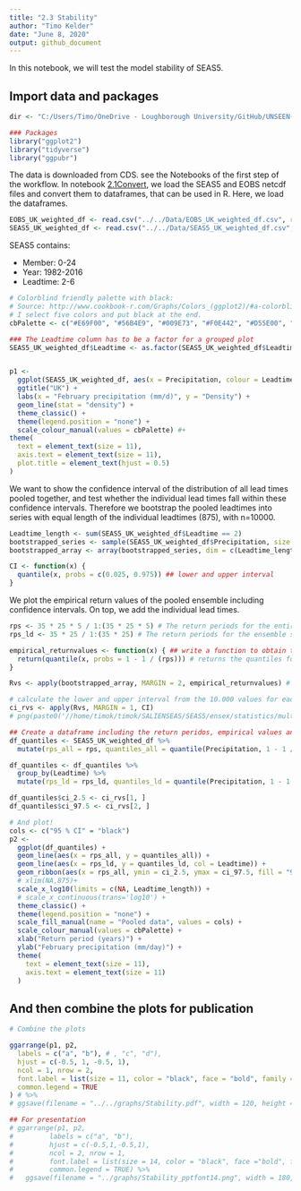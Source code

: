 ```yaml
---
title: "2.3 Stability"
author: "Timo Kelder"
date: "June 8, 2020"
output: github_document 
---
```



In this notebook, we will test the model stability of SEAS5. 

## Import data and packages

```r
dir <- "C:/Users/Timo/OneDrive - Loughborough University/GitHub/UNSEEN-open/Data"

### Packages
library("ggplot2")
library("tidyverse")
library("ggpubr")
```

The data is downloaded from CDS. see the Notebooks of the first step of the workflow. In notebook [2.1Convert](2.1Convert.md), we load the SEAS5 and EOBS netcdf files and convert them to dataframes, that can be used in R. Here, we load the dataframes.

```r
EOBS_UK_weighted_df <- read.csv("../../Data/EOBS_UK_weighted_df.csv", row.names = 1)
SEAS5_UK_weighted_df <- read.csv("../../Data/SEAS5_UK_weighted_df.csv", row.names = 1)
``` 

SEAS5 contains:

- Member: 0-24
- Year: 1982-2016
- Leadtime: 2-6

```r
# Colorblind friendly palette with black:
# Source: http://www.cookbook-r.com/Graphs/Colors_(ggplot2)/#a-colorblind-friendly-palette
# I select five colors and put black at the end.
cbPalette <- c("#E69F00", "#56B4E9", "#009E73", "#F0E442", "#D55E00", "#000000") # , "#0072B2", "#CC79A7")

### The Leadtime column has to be a factor for a grouped plot
SEAS5_UK_weighted_df$Leadtime <- as.factor(SEAS5_UK_weighted_df$Leadtime)


p1 <-
  ggplot(SEAS5_UK_weighted_df, aes(x = Precipitation, colour = Leadtime)) +
  ggtitle("UK") +
  labs(x = "February precipitation (mm/d)", y = "Density") +
  geom_line(stat = "density") +
  theme_classic() +
  theme(legend.position = "none") +
  scale_colour_manual(values = cbPalette) #+
theme(
  text = element_text(size = 11),
  axis.text = element_text(size = 11),
  plot.title = element_text(hjust = 0.5)
)
```


We want to show the confidence interval of the distribution of all lead times pooled together, and test whether the individual lead times fall within these confidence intervals. Therefore we bootstrap the pooled leadtimes into series with equal length of the individual leadtimes (875), with n=10000.  

```r
Leadtime_length <- sum(SEAS5_UK_weighted_df$Leadtime == 2)
bootstrapped_series <- sample(SEAS5_UK_weighted_df$Precipitation, size = Leadtime_length * 10000, replace = T) # bootstraps the series of length equal to each lead time (875) with n= 10.000
bootstrapped_array <- array(bootstrapped_series, dim = c(Leadtime_length, 10000)) # Creates an array with 10.000 series of 875 values

CI <- function(x) {
  quantile(x, probs = c(0.025, 0.975)) ## lower and upper interval
}
```


We plot the empirical return values of the pooled ensemble including confidence intervals. On top, we add the individual lead times. 

```r
rps <- 35 * 25 * 5 / 1:(35 * 25 * 5) # The return periods for the entire ensemble of 4,375‬ years
rps_ld <- 35 * 25 / 1:(35 * 25) # The return periods for the ensemble split up into 5 leadtimes, 875 years

empirical_returnvalues <- function(x) { ## write a function to obtain the quantiles for the distribution
  return(quantile(x, probs = 1 - 1 / (rps))) # returns the quantiles for the return values = (1-1/return period)
}

Rvs <- apply(bootstrapped_array, MARGIN = 2, empirical_returnvalues) # apply the function to each of the 10.000 series

# calculate the lower and upper interval from the 10.000 values for each quantile.
ci_rvs <- apply(Rvs, MARGIN = 1, CI)
# png(paste0('//home/timok/timok/SALIENSEAS/SEAS5/ensex/statistics/multiday/plots/Stability_rv.png'),type='cairo')

## Create a dataframe including the return peridos, empirical values and confidence intervals
df_quantiles <- SEAS5_UK_weighted_df %>%
  mutate(rps_all = rps, quantiles_all = quantile(Precipitation, 1 - 1 / (rps)))

df_quantiles <- df_quantiles %>%
  group_by(Leadtime) %>%
  mutate(rps_ld = rps_ld, quantiles_ld = quantile(Precipitation, 1 - 1 / (rps_ld)))

df_quantiles$ci_2.5 <- ci_rvs[1, ]
df_quantiles$ci_97.5 <- ci_rvs[2, ]
```

```r
# And plot!
cols <- c("95 % CI" = "black")
p2 <-
  ggplot(df_quantiles) +
  geom_line(aes(x = rps_all, y = quantiles_all)) +
  geom_line(aes(x = rps_ld, y = quantiles_ld, col = Leadtime)) +
  geom_ribbon(aes(x = rps_all, ymin = ci_2.5, ymax = ci_97.5, fill = "95 % CI"), alpha = 0.1) +
  # xlim(NA,875)+
  scale_x_log10(limits = c(NA, Leadtime_length)) +
  # scale_x_continuous(trans='log10') +
  theme_classic() +
  theme(legend.position = "none") +
  scale_fill_manual(name = "Pooled data", values = cols) +
  scale_colour_manual(values = cbPalette) +
  xlab("Return period (years)") +
  ylab("February precipitation (mm/day)") +
  theme(
    text = element_text(size = 11),
    axis.text = element_text(size = 11)
  )
```

## And then combine the plots for publication

```r
# Combine the plots

ggarrange(p1, p2,
  labels = c("a", "b"), # , "c", "d"),
  hjust = c(-0.5, 1, -0.5, 1),
  ncol = 1, nrow = 2,
  font.label = list(size = 11, color = "black", face = "bold", family = NULL),
  common.legend = TRUE
) # %>%
# ggsave(filename = "../../graphs/Stability.pdf", width = 120, height = 180, units='mm')

## For presentation
# ggarrange(p1, p2,
#         labels = c("a", "b"),
#         hjust = c(-0.5,1,-0.5,1),
#         ncol = 2, nrow = 1,
#         font.label = list(size = 14, color = "black", face ="bold", family = NULL),
#         common.legend = TRUE) %>%
#   ggsave(filename = "../graphs/Stability_pptfont14.png", width = 180, height = 110, units='mm')
```
